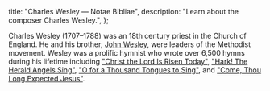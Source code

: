   title: "Charles Wesley — Notae Bibliae",
  description: "Learn about the composer Charles Wesley.",
};

<Initial text="Charles Wesley" />

Charles Wesley (1707–1788) was an 18th century priest in the Church of England. He and his brother, [John Wesley](/meditations/a-brief-history-of-the-reformation-part-4#john-wesley), were leaders of the Methodist movement. Wesley was a prolific hymnist who wrote over 6,500 hymns during his lifetime including ["Christ the Lord Is Risen Today"](/liturgy/music/hymns/christ-the-lord-is-risen-today), ["Hark! The Herald Angels Sing"](/liturgy/music/hymns/hark-the-herald-angels-sing), ["O for a Thousand Tongues to Sing"](/liturgy/music/hymns/o-for-a-thousand-tongues-to-sing), and ["Come, Thou Long Expected Jesus"](/liturgy/music/hymns/come-thou-long-expected-jesus).
